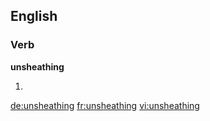 ==English==

===Verb===
'''unsheathing'''

# {{present participle of|unsheathe}}

[[de:unsheathing]]
[[fr:unsheathing]]
[[vi:unsheathing]]